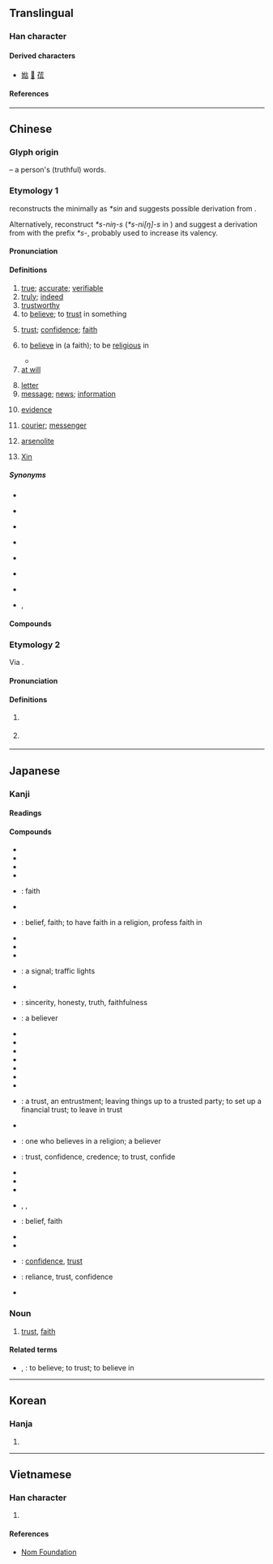 {{also|㐰|伩}}
{{character info}}
==Translingual==
{{stroke order|type=animate}}

===Han character===
{{Han char|rn=9|rad=人|as=07|sn=9|four=20261|canj=OYMR|ids=⿰亻言}}

====Derived characters====
* [[㜃]] [[𠒷]] [[𦴩]]

====References====
{{Han ref|kx=0105.250|dkj=00707|dj=0224.020|hdz=10165.010|uh=4FE1}}

----

==Chinese==
{{zh-forms|alt=㐰,伩-2nd‐round simp.}}

===Glyph origin===
{{Han etym}}
{{Han compound|人|言|ls=ic|t1=person|t2=word}} – a person's (truthful) words.

===Etymology 1===
{{zh-ref|Schuessler (2007)}} reconstructs the {{cog|och|-}} minimally as ''*sin'' and suggests possible derivation from {{och-l|允|tr=*winʔ|to trust; to be true}}.

Alternatively, {{zh-ref|Sagart and Baxter (2012)}} reconstruct ''*s-niŋ-s'' (''*s-ni[ŋ]-s'' in {{zh-ref|Baxter and Sagart, 2014}}) and suggest a derivation from {{och-l|仁|tr=*niŋ|kind}} with the prefix ''*s-'', probably used to increase its valency.

====Pronunciation====
{{zh-pron
|m=xìn
|m-s=xin4
|dg=щин3
|c=seon3
|c-t=lhin1,lhin1*
|c-t_note=lhin1* - “letter”
|g=xin4
|h=pfs=sin;gd=xin4
|j=xing3
|mb=se̿ng
|md=séng
|mn=sìn/twv:siàn
|mn-t=sing3
|w=2xin
|x=sin4
|mc=y
|oc=y
|ma=y
|cat=a,adv,v,n,pn
}}

====Definitions====
{{zh-hanzi}}

# [[true]]; [[accurate]]; [[verifiable]]
# [[truly]]; [[indeed]]
# [[trustworthy]]
# to [[believe]]; to [[trust]] in something
#: {{zh-x|我 才 不 信 呢。|I don't believe it/you.}}
# [[trust]]; [[confidence]]; [[faith]]
#: {{zh-x|信任|trust}}
#: {{zh-x|因 信 稱義|to be justified by '''faith'''}}
# to [[believe]] in (a faith); to be [[religious]] in
#: {{zh-x|我 父親 信 佛教。|My father is a [[Buddhist]]. (''lit.'' My father '''believes in''' Buddhism.)}}
#* {{zh-x|這 人 來，為 要 作 見證，叫 眾人 因 他 可以 信。|The same came for a witness, to bear witness of the Light, that all men through him might '''believe'''.|ref=[http://wordproject.org/multi/bi_en_cn_py.htm John 1.7]}}
# [[at will]]
#: {{zh-x|信口.雌黃|to make irresponsible remarks (''lit.'' to correct someone with '''at will''')}}
# [[letter]] {{gl|written communication}} {{zh-mw|m,c,mn:封}}
# [[message]]; [[news]]; [[information]]
#: {{zh-x|信息|news, message}}
# [[evidence]]
#: {{zh-x|信物|token, keepsake}}
# [[courier]]; [[messenger]]
# {{lb|zh|mineral}} [[arsenolite]]
# {{surname|zh|dot=:}} [[Xin]]

=====Synonyms=====
* {{s|true}}
{{zh-syn-saurus|真實}}
* {{s|to believe}}
{{zh-syn-saurus|相信}}
* {{s|to believe in a faith}} {{zh-l|信仰}}
* {{s|letter}}
{{zh-syn-saurus|信件}}
{{zh-dial}}
* {{s|information}}
{{zh-syn-saurus|資訊}}
* {{s|evidence}}
{{zh-syn-saurus|證據}}
* {{s|courier}} {{zh-l|信使}}
* {{s|arsenolite}} {{zh-l|砒霜}}, {{zh-l|信石}}

====Compounds====
{{zh-der|正信|信筆|信筆塗鴉|信標燈|信貸|信風|信封|信奉|信服|信管|信號|信號燈|信匯|信教|信口開河|信口開合|信賴|信馬由韁|信念|信鳥|信任|信賞必罰|信實|信史|信使|信手|信手兒|信手拈來|信守|信天翁|信條|信託|信物|信息|信心|信仰|信以為真|信義|信用|信譽|信子|信札|信紙|信徒|信口雌黃|回信|匿名信|信是|信筒|信兒|光學通信|信託資金|互信|信宿|信箱|急腳信|信步|信用交易|信誓旦旦|來信|信口開喝|信意|信用額度|半信半疑|信然|信女|信步而行|喜信|不信道|信濃川|幡信|信行|取信於人|將信將疑|信用卡|傳信牌|口信|信函|信人|信任投票|復信|卬首信眉|信誓|尼斯信條|信號機|信馬游韁|快信|信口捏膿|信鼓|失信|印信|尾生之信|口頭信|報信|信用狀|忠信|信口|信道|徵信錄|徵信社|徙木立信|徙木之信|寄信|徵信|傳信|信水|信炮|中信局|引信|信南山|平信|信據|庚信|匯信|信嘴胡說|帶信|信及豚魚|不信任案|保羅書信|崇信|信心十足|信而有徵|可信|信從|小忠小信|信口胡說|信衣|寵信|寫信|信香|信號彈|信號槍|家信|守信|信託基金|信士|信行兒|信牒|信天游|信差|信底|威信|堅信|土地信託|存證信函|信禽|大信不約|叵信|信票|公開信|凶信|公信力|信江|信愛|半信不信|悶信|取信|信陵君|信守不渝|國信|威信掃地|准信|善男信女|信籠|信件|信繩|信鴿|信任狀|偏聽偏信|信臣|信腳|信箋|信石|信得過|不信|滿懷信心|無徵不信|憑信|有信兒|浸信會|的信|破迷信財|方信道|燭信|探信|應徵信|採信|深信不疑|民間信仰|杳無信息|昧信|棨信|潮信|檀信|掛號信|發信|移木之信|深信|確信|杖莫如信|溺信|春信|相信|直躬之信|盲信|無信不立|書信|活信|死信|疑信參半|明信片|旦旦信誓|推誠布信|打信號|捎信|狎信|民信局|沒信心|杳無音信|泛靈信仰|數位通信|月信|抱柱信|通風報信|篤信好古|自信心|賞罰不信|荒信|答信|體信|美言不信|背信忘義|苗信|講信修睦|魚信|輕諾寡信|通信處|通信社|音信杳無|貪而無信|類比信號|輕言寡信|誠信|通信系統|電子信箱|篤信|言而有信|鴨信|紀念信封|背信罪|置信|風信器|親信|自信|語音信箱|聽信|長信宮|通信兵|黑信|韓信將兵|麥信風|通信衛星|詘寸信尺|花信|限時信|韓信囊沙|鳥信|音信|體己信兒|鬼靈信仰|飆信|考信錄|風信子|風信|頭信|識別信號|網路信件|音稀信杳|音信杳然|韓信登壇|韓信用兵|隴頭音信|電子信件|電信|通信網|衛星通信|花信風|自信滿滿|言而不信|送信|航空信|蛇信|通信|鄉信|郵政信箱|覆信|違信背約|難以置信|證信|誠信原則|通信員|韓信點兵|輕信|賭不信|迷信|言而無信|至信|芳信|討信|見信|背信棄義|背信|靈信|網路信|敬信|信陵|微信|大信封|信陽|信義會|信義宗|信篤:sìn-táu;Min Nan}}

===Etymology 2===
Via {{zh-l|假借|gloss=borrowing}}.

====Pronunciation====
{{zh-pron
|m=shēn
|dial=n
|cat=verb
}}

====Definitions====
{{zh-hanzi}}

# {{zh-alt-form|申|to express; to state}}
#: {{zh-x|《^春秋》貴 義 而 不 貴 惠，信{shēn} 道 而 不 信{shēn} 邪。|The ''{{w|Spring and Autumn Annals}}'' treasure deeds of righteousness rather than the dispensation of favour, and advocate the just principles instead of corrupt ways.|ref=Guliangzhuan}}
# {{zh-alt-form|伸|to extend}}
#: {{zh-x|尺蠖 之 屈，以 求 信{shēn} 也。|An [[inchworm]] contracts, so that it may extend.|ref=Yijing}}

{{zh-cat|Beginning|Elementary}}

----

==Japanese==

===Kanji===
{{ja-kanji|grade=4|rs=人07}}

====Readings====
{{ja-readings
|goon=しん
|kanon=しん
|nanori=し, しが, しな, しの, しぶ, とき, のび, のぶ, まこと
}}

====Compounds====
{{der-top|Compounds}}
* {{ja-l|信愛}}
* {{ja-l|信越}}
* {{ja-l|信管}}
* {{ja-l|信疑}}
* {{ja-r|信%義|しん%ぎ}}: faith
* {{ja-l|信教}}
* {{ja-r|信%仰|しん%こう}}: belief, faith; to have faith in a religion, profess faith in
* {{ja-l|信金}}
* {{ja-l|信経}}
* {{ja-l|信玄袋}}
* {{ja-r|信%号|しん%ごう}}: a signal; traffic lights
* {{ja-l|信士}}
* {{ja-r|信%実|しん%じつ}}: sincerity, honesty, truth, faithfulness
* {{ja-r|信%者|しん%じゃ}}: a believer
* {{ja-l|信受}}
* {{ja-l|信書}}
* {{ja-l|信女}}
* {{ja-l|信証}}
* {{ja-l|信賞必罰}}
* {{ja-l|信条}}
* {{ja-r|信%心|しん%じん}}
* {{ja-r|信%託|しん%たく}}: a trust, an entrustment; leaving things up to a trusted party; to set up a financial trust; to leave in trust
* {{ja-r|信%天%翁|しん%てん%おう}}
* {{ja-r|信%徒|しん%と}}: one who believes in a religion; a believer
* {{ja-r|信%任|しん%にん}}: trust, confidence, credence; to trust, confide
* {{ja-l|信認}}
* {{ja-l|信念}}
* {{ja-l|信販}}
* {{ja-l|信伏}}, {{ja-l|信服}}, {{ja-l|信腹}}
* {{ja-r|信%奉|しん%ぽう}}: belief, faith
* {{ja-l|信望}}
* {{ja-l|信約}}
* {{ja-r|信%用|しん%よう}}: [[confidence]], [[trust]]
* {{ja-r|信%頼|しん%らい}}: reliance, trust, confidence
* {{ja-r|信%憑|しん%ぴょう}}
{{der-bottom}}

===Noun===
{{ja-noun|しん}}

# [[trust]], [[faith]]
#: {{ja-usex|'''信'''を置く、'''信'''を得る|'''しん''' を おく、 '''しん''' を える|to put one's '''trust''' (in something), to gain someone's '''trust'''}}

====Related terms====
* {{ja-r|信じる|しんじる}}, {{ja-r|信ずる|しんずる}}: to believe; to trust; to believe in

----

==Korean==

===Hanja===
{{ko-hanja|[[믿다|믿을]]|신}}

# {{hanja form of|신|believe/trust}}

----

==Vietnamese==

===Han character===
{{vi-readings|reading=[[tín]], [[tin]]|rs=人07}}

# {{rfdef|vi|sort=人07}}

====References====
* [http://nomfoundation.org/common/nom_details.php?codepoint=4fe1 Nom Foundation]